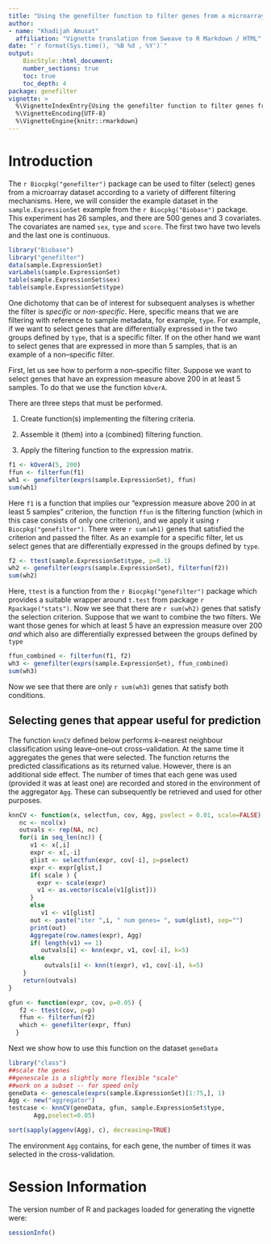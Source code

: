 ```yaml
---
title: "Using the genefilter function to filter genes from a microarray dataset"
author:
- name: "Khadijah Amusat"
  affiliation: "Vignette translation from Sweave to R Markdown / HTML"
date: "`r format(Sys.time(), '%B %d , %Y')`"
output:
    BiocStyle::html_document:
    number_sections: true
    toc: true
    toc_depth: 4
package: genefilter
vignette: >
  %\VignetteIndexEntry{Using the genefilter function to filter genes from a microarray}
  %\VignetteEncoding{UTF-8}
  %\VignetteEngine{knitr::rmarkdown}
---
```


# Introduction

The `r Biocpkg("genefilter")` package can be used to filter (select) genes from
a microarray dataset according to a variety of different filtering mechanisms.
Here, we will consider the example dataset in the `sample.ExpressionSet` example
from the `r Biocpkg("Biobase")` package. This experiment has 26 samples, and
there are 500 genes and 3 covariates. The covariates are named `sex`, `type` and
`score`. The first two have two levels and the last one is continuous.

```r
library("Biobase") 
library("genefilter")
data(sample.ExpressionSet)
varLabels(sample.ExpressionSet)
table(sample.ExpressionSet$sex)
table(sample.ExpressionSet$type)
```

One dichotomy that can be of interest for subsequent analyses is whether the
filter is *specific* or *non-specific*. Here, specific means that we are
filtering with reference to sample metadata, for example, `type`. For example,
if we want to select genes that are differentially expressed in the two groups
defined by `type`, that is a specific filter. If on the other hand we want to
select genes that are expressed in more than 5 samples, that is an example of a
non--specific filter.

First, let us see how to perform a non--specific filter. Suppose we want to
select genes that have an expression measure above 200 in at least 5 samples. To
do that we use the function `kOverA`.

There are three steps that must be performed.

1.  Create function(s) implementing the filtering criteria.

2.  Assemble it (them) into a (combined) filtering function.

3.  Apply the filtering function to the expression matrix.

```r
f1 <- kOverA(5, 200)
ffun <- filterfun(f1)
wh1 <- genefilter(exprs(sample.ExpressionSet), ffun)
sum(wh1)
```

Here `f1` is a function that implies our "expression measure above 200 in at
least 5 samples" criterion, the function `ffun` is the filtering function (which
in this case consists of only one criterion), and we apply it using 
`r Biocpkg("genefilter")`. There were `r sum(wh1)` genes that satisfied the
criterion and passed the filter.
As an example for a specific filter, let us select genes that are differentially
expressed in the groups defined by `type`.

```r
f2 <- ttest(sample.ExpressionSet$type, p=0.1)
wh2 <- genefilter(exprs(sample.ExpressionSet), filterfun(f2))
sum(wh2)
```

Here, `ttest` is a function from the `r Biocpkg("genefilter")` package which
provides a suitable wrapper around `t.test` from package `r Rpackage("stats")`.
Now we see that there are `r sum(wh2)` genes that satisfy the selection
criterion.
Suppose that we want to combine the two filters. We want those genes for which
at least 5 have an expression measure over 200 *and* which also are
differentially expressed between the groups defined by `type`

```r
ffun_combined <- filterfun(f1, f2)
wh3 <- genefilter(exprs(sample.ExpressionSet), ffun_combined)
sum(wh3)
```

Now we see that there are only `r sum(wh3)` genes that satisfy both conditions.

## Selecting genes that appear useful for prediction

The function `knnCV` defined below performs $k$--nearest neighbour
classification using leave--one--out cross--validation. At the same time it
aggregates the genes that were selected. The function returns the predicted
classifications as its returned value. However, there is an additional side
effect. The number of times that each gene was used (provided it was at least
one) are recorded and stored in the environment of the aggregator `Agg`. These
can subsequently be retrieved and used for other purposes.

```r
knnCV <- function(x, selectfun, cov, Agg, pselect = 0.01, scale=FALSE) {
   nc <- ncol(x)
   outvals <- rep(NA, nc)
   for(i in seq_len(nc)) {
      v1 <- x[,i]
      expr <- x[,-i]
      glist <- selectfun(expr, cov[-i], p=pselect)
      expr <- expr[glist,]
      if( scale ) {
        expr <- scale(expr)
        v1 <- as.vector(scale(v1[glist]))
      }
      else
         v1 <- v1[glist]
      out <- paste("iter ",i, " num genes= ", sum(glist), sep="")
      print(out)
      Aggregate(row.names(expr), Agg)
      if( length(v1) == 1)
         outvals[i] <- knn(expr, v1, cov[-i], k=5)
      else
          outvals[i] <- knn(t(expr), v1, cov[-i], k=5)
    }
    return(outvals)
}
```

```r
gfun <- function(expr, cov, p=0.05) {
   f2 <- ttest(cov, p=p)
   ffun <- filterfun(f2)
   which <- genefilter(expr, ffun)
  }
```

Next we show how to use this function on the dataset `geneData`

```r
library("class")
##scale the genes
##genescale is a slightly more flexible "scale"
##work on a subset -- for speed only
geneData <- genescale(exprs(sample.ExpressionSet)[1:75,], 1) 
Agg <- new("aggregator") 
testcase <- knnCV(geneData, gfun, sample.ExpressionSet$type, 
       Agg,pselect=0.05)  
```

```r
sort(sapply(aggenv(Agg), c), decreasing=TRUE)
```

The environment `Agg` contains, for each gene, the number of times it was selected in the cross-validation.

# Session Information

The version number of R and packages loaded for generating the vignette were:

```r
sessionInfo()
```
